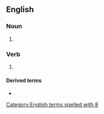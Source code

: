 ==English==

===Noun===
{{en-noun|~}}

# {{lb|en|Internet slang|text messaging}} {{abbreviation of|en|hate}}

===Verb===
{{en-verb|h8}}

# {{lb|en|Internet slang|text messaging}} {{abbreviation of|en|hate}}

====Derived terms====
* {{l|en|h8er}}

[[Category:English terms spelled with 8]]